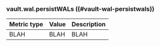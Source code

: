 ### vault.wal.persistWALs ((#vault-wal-persistwals))

Metric type | Value | Description
----------- | ----- | -----------
BLAH     | BLAH    | BLAH